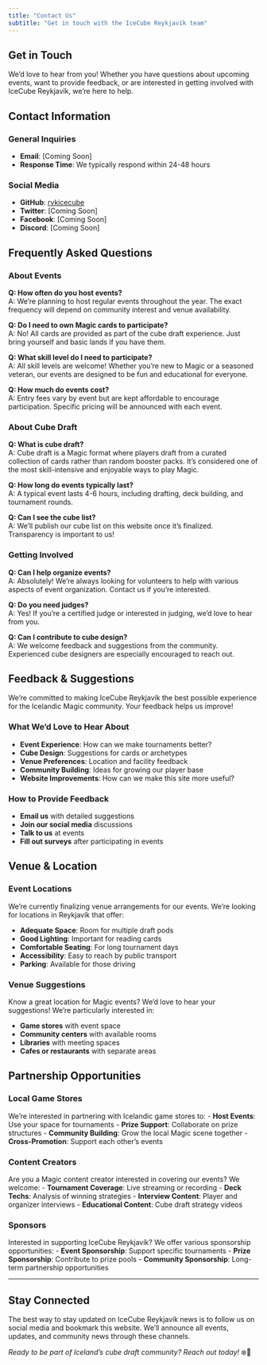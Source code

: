 ```yaml
---
title: "Contact Us"
subtitle: "Get in touch with the IceCube Reykjavík team"
---
```


## Get in Touch

We'd love to hear from you! Whether you have questions about upcoming events, want to provide feedback, or are interested in getting involved with IceCube Reykjavík, we're here to help.

## Contact Information

### General Inquiries
- **Email**: [Coming Soon]
- **Response Time**: We typically respond within 24-48 hours

### Social Media
- **GitHub**: [rvkicecube](https://github.com/rvkicecube/rvkicecube.github.io)
- **Twitter**: [Coming Soon]
- **Facebook**: [Coming Soon]
- **Discord**: [Coming Soon]

## Frequently Asked Questions

### About Events

**Q: How often do you host events?**  
A: We're planning to host regular events throughout the year. The exact frequency will depend on community interest and venue availability.

**Q: Do I need to own Magic cards to participate?**  
A: No! All cards are provided as part of the cube draft experience. Just bring yourself and basic lands if you have them.

**Q: What skill level do I need to participate?**  
A: All skill levels are welcome! Whether you're new to Magic or a seasoned veteran, our events are designed to be fun and educational for everyone.

**Q: How much do events cost?**  
A: Entry fees vary by event but are kept affordable to encourage participation. Specific pricing will be announced with each event.

### About Cube Draft

**Q: What is cube draft?**  
A: Cube draft is a Magic format where players draft from a curated collection of cards rather than random booster packs. It's considered one of the most skill-intensive and enjoyable ways to play Magic.

**Q: How long do events typically last?**  
A: A typical event lasts 4-6 hours, including drafting, deck building, and tournament rounds.

**Q: Can I see the cube list?**  
A: We'll publish our cube list on this website once it's finalized. Transparency is important to us!

### Getting Involved

**Q: Can I help organize events?**  
A: Absolutely! We're always looking for volunteers to help with various aspects of event organization. Contact us if you're interested.

**Q: Do you need judges?**  
A: Yes! If you're a certified judge or interested in judging, we'd love to hear from you.

**Q: Can I contribute to cube design?**  
A: We welcome feedback and suggestions from the community. Experienced cube designers are especially encouraged to reach out.

## Feedback & Suggestions

We're committed to making IceCube Reykjavík the best possible experience for the Icelandic Magic community. Your feedback helps us improve!

### What We'd Love to Hear About
- **Event Experience**: How can we make tournaments better?
- **Cube Design**: Suggestions for cards or archetypes
- **Venue Preferences**: Location and facility feedback  
- **Community Building**: Ideas for growing our player base
- **Website Improvements**: How can we make this site more useful?

### How to Provide Feedback
- **Email us** with detailed suggestions
- **Join our social media** discussions
- **Talk to us** at events
- **Fill out surveys** after participating in events

## Venue & Location

### Event Locations
We're currently finalizing venue arrangements for our events. We're looking for locations in Reykjavík that offer:

- **Adequate Space**: Room for multiple draft pods
- **Good Lighting**: Important for reading cards
- **Comfortable Seating**: For long tournament days
- **Accessibility**: Easy to reach by public transport
- **Parking**: Available for those driving

### Venue Suggestions
Know a great location for Magic events? We'd love to hear your suggestions! We're particularly interested in:

- **Game stores** with event space
- **Community centers** with available rooms
- **Libraries** with meeting spaces
- **Cafes or restaurants** with separate areas

## Partnership Opportunities

### Local Game Stores
We're interested in partnering with Icelandic game stores to:
- **Host Events**: Use your space for tournaments
- **Prize Support**: Collaborate on prize structures
- **Community Building**: Grow the local Magic scene together
- **Cross-Promotion**: Support each other's events

### Content Creators
Are you a Magic content creator interested in covering our events? We welcome:
- **Tournament Coverage**: Live streaming or recording
- **Deck Techs**: Analysis of winning strategies
- **Interview Content**: Player and organizer interviews
- **Educational Content**: Cube draft strategy videos

### Sponsors
Interested in supporting IceCube Reykjavík? We offer various sponsorship opportunities:
- **Event Sponsorship**: Support specific tournaments
- **Prize Sponsorship**: Contribute to prize pools
- **Community Sponsorship**: Long-term partnership opportunities

---

## Stay Connected

The best way to stay updated on IceCube Reykjavík news is to follow us on social media and bookmark this website. We'll announce all events, updates, and community news through these channels.

*Ready to be part of Iceland's cube draft community? Reach out today!* ❄️📧
